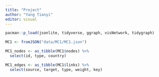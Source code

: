 ```yaml
---
title: "Project"
author: "Yang Tianyi"
editor: visual
---
```


```r
pacman::p_load(jsonlite, tidyverse, ggraph, visNetwork, tidygraph)
```

```r
MC1 <- fromJSON("data/MC1/MC1.json")
```

```r
MC1_nodes <- as_tibble(MC1$nodes) %>%
  select(id, type, country)
```

```r
MC1_edges <- as_tibble(MC1$links) %>%
  select(source, target, type, weight, key)
```
